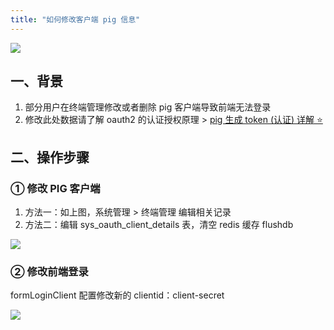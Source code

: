 ```yaml
---
title: "如何修改客户端 pig 信息"
---
```


![](/images/1674884677062-aab822c8-f238-4ec0-bdca-1fc7223a8f3b.png)

## 一、背景

1. 部分用户在终端管理修改或者删除 pig 客户端导致前端无法登录
2. 修改此处数据请了解 oauth2 的认证授权原理 > [pig 生成 token (认证) 详解 ⭐️](https://www.yuque.com/pig4cloud/pig/dqnyuc)

## 二、操作步骤

### ① 修改 PIG 客户端

1. 方法一：如上图，系统管理 > 终端管理 编辑相关记录
2. 方法二：编辑 sys_oauth_client_details 表，清空 redis 缓存 flushdb

![](https://minio.pigx.vip/oss/202301/1674885052.png)

### ② 修改前端登录

formLoginClient 配置修改新的 clientid：client-secret

![](https://minio.pigx.vip/oss/202301/1674885285.png)
